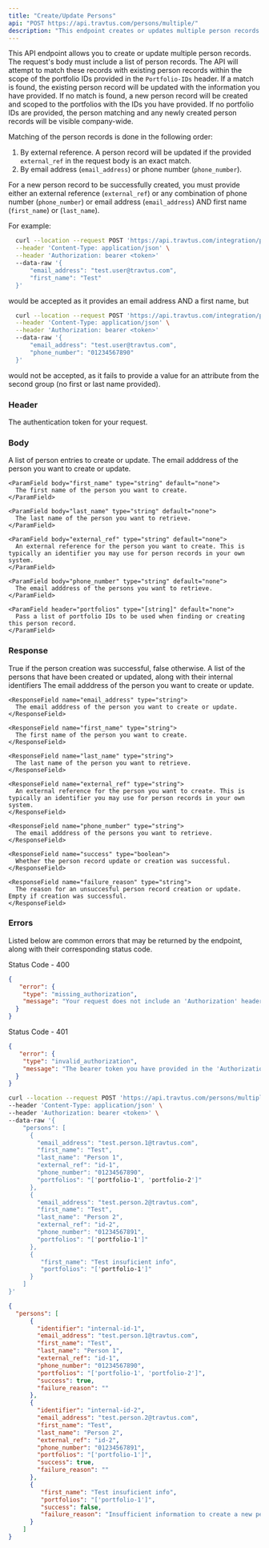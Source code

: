 ```yaml
---
title: "Create/Update Persons"
api: "POST https://api.travtus.com/persons/multiple/"
description: "This endpoint creates or updates multiple person records passed as a list in the request's body."
---
```



This API endpoint allows you to create or update multiple person records. The request's body must include a list of person records. The API will attempt to match these records with existing person records within the scope of the portfolio IDs provided in the `Portfolio-IDs` header. If a match is found, the existing person record will be updated with the information you have provided. If no match is found, a new person record will be created and scoped to the portfolios with the IDs you have provided. If no portfolio IDs are provided, the person matching and any newly created person records will be visible company-wide.

Matching of the person records is done in the following order:
  1. By external reference. A person record will be updated if the provided `external_ref` in the request body is an exact match.
  2. By email address (`email_address`) or phone number (`phone_number`).

For a new person record to be successfully created, you must provide either an external reference (`external_ref`) or any combination of phone number (`phone_number`) or email address (`email_address`) AND first name (`first_name`) or (`last_name`).

For example:
  ```bash Example Request
    curl --location --request POST 'https://api.travtus.com/integration/persons/' \
    --header 'Content-Type: application/json' \
    --header 'Authorization: bearer <token>'
    --data-raw '{
        "email_address": "test.user@travtus.com",
        "first_name": "Test"
    }'
  ```
  would be accepted as it provides an email address AND a first name, but
  ```bash Example Request
    curl --location --request POST 'https://api.travtus.com/integration/persons/' \
    --header 'Content-Type: application/json' \
    --header 'Authorization: bearer <token>'
    --data-raw '{
        "email_address": "test.user@travtus.com",
        "phone_number": "01234567890"
    }'
  ```
  would not be accepted, as it fails to provide a value for an attribute from the second group (no first or last name provided).

### Header

<ParamField header="Auhtorization" type="string" default="none" required>
  The authentication token for your request.
</ParamField>

### Body

<ParamField body="persons" type="[object]" default="none" required>
  A list of person entries to create or update. 
  <Expandable title="properties">
    <ParamField body="email_address" type="string" default="none">
      The email adddress of the person you want to create or update.
    </ParamField>

    <ParamField body="first_name" type="string" default="none">
      The first name of the person you want to create.
    </ParamField>

    <ParamField body="last_name" type="string" default="none">
      The last name of the person you want to retrieve.
    </ParamField>

    <ParamField body="external_ref" type="string" default="none">
      An external reference for the person you want to create. This is typically an identifier you may use for person records in your own system.
    </ParamField>

    <ParamField body="phone_number" type="string" default="none">
      The email adddress of the persons you want to retrieve.
    </ParamField>

    <ParamField header="portfolios" type="[string]" default="none">
      Pass a list of portfolio IDs to be used when finding or creating this person record.
    </ParamField>
  </Expandable>
</ParamField>

### Response

<ResponseField name="success" type="boolean">
  True if the person creation was successful, false otherwise.
</ResponseField>

<ResponseField name="persons" type="string">
  A list of the persons that have been created or updated, along with their internal identifiers
  <Expandable title="properties">
    <ResponseField name="identifier" type="string" default="none">
      The email adddress of the person you want to create or update.
    </ResponseField>

    <ResponseField name="email_address" type="string">
      The email adddress of the person you want to create or update.
    </ResponseField>

    <ResponseField name="first_name" type="string">
      The first name of the person you want to create.
    </ResponseField>

    <ResponseField name="last_name" type="string">
      The last name of the person you want to retrieve.
    </ResponseField>

    <ResponseField name="external_ref" type="string">
      An external reference for the person you want to create. This is typically an identifier you may use for person records in your own system.
    </ResponseField>

    <ResponseField name="phone_number" type="string">
      The email adddress of the persons you want to retrieve.
    </ResponseField>

    <ResponseField name="success" type="boolean">
      Whether the person record update or creation was successful.
    </ResponseField>

    <ResponseField name="failure_reason" type="string">
      The reason for an unsuccesful person record creation or update. Empty if creation was successful.
    </ResponseField>
  </Expandable>
</ResponseField>

### Errors
Listed below are common errors that may be returned by the endpoint, along with their corresponding status code.

Status Code - 400
```json Missing Authorization header
{
   "error": {
    "type": "missing_authorization",
    "message": "Your request does not include an 'Authorization' header with a bearer token for your account."
  }
}
```

Status Code - 401
```json Invalid/Expired Authorization header bearer token value
{
   "error": {
    "type": "invalid_authorization",
    "message": "The bearer token you have provided in the 'Authorization' header is invalid."
  }
}

```

<RequestExample>

```bash Example Request
curl --location --request POST 'https://api.travtus.com/persons/multiple/' \
--header 'Content-Type: application/json' \
--header 'Authorization: bearer <token>' \
--data-raw '{
    "persons": [
      {
        "email_address": "test.person.1@travtus.com",
        "first_name": "Test",
        "last_name": "Person 1",
        "external_ref": "id-1",
        "phone_number": "01234567890",
        "portfolios": "['portfolio-1', 'portfolio-2']"
      },
      {
        "email_address": "test.person.2@travtus.com",
        "first_name": "Test",
        "last_name": "Person 2",
        "external_ref": "id-2",
        "phone_number": "01234567891",
        "portfolios": "['portfolio-1']"
      },
      {
         "first_name": "Test insuficient info",
         "portfolios": "['portfolio-1']"
      }
    ]
}'
```

</RequestExample>

<ResponseExample>

```json Response
{
  "persons": [
      {
        "identifier": "internal-id-1",
        "email_address": "test.person.1@travtus.com",
        "first_name": "Test",
        "last_name": "Person 1",
        "external_ref": "id-1",
        "phone_number": "01234567890",
        "portfolios": "['portfolio-1', 'portfolio-2']",
        "success": true,
        "failure_reason": ""
      },
      {
        "identifier": "internal-id-2",
        "email_address": "test.person.2@travtus.com",
        "first_name": "Test",
        "last_name": "Person 2",
        "external_ref": "id-2",
        "phone_number": "01234567891",
        "portfolios": "['portfolio-1']",
        "success": true,
        "failure_reason": ""
      },
      {
         "first_name": "Test insuficient info",
         "portfolios": "['portfolio-1']",
         "success": false,
         "failure_reason": "Insufficient information to create a new person record. Please provide either an external reference or a combination of phone number OR email address AND first name OR last name."
      }
    ]
}
```

</ResponseExample>
